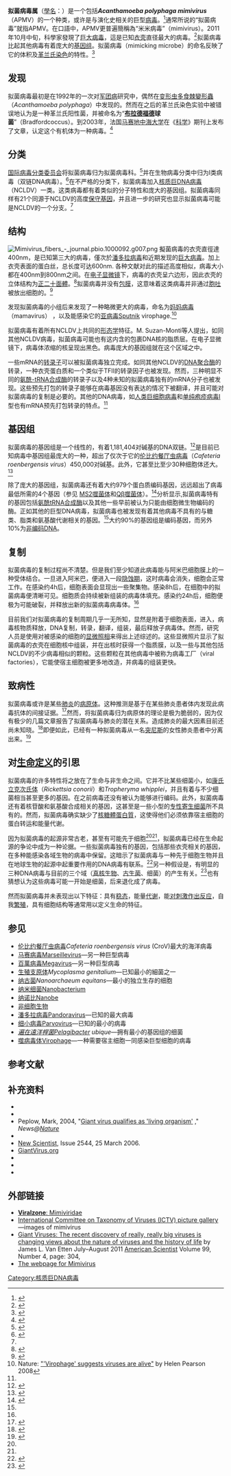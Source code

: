 {{noteTA|G1=LS}}
{{copy edit|time=2016-05-31T20:49:33+00:00}}
{{roughtranslation|time=2016-05-31T20:49:33+00:00}}
{{Virusbox
| image = Mimivirus_Zh_svg.svg
| taxon = Mimivirus
| subdivision =
*''Acanthamoeba polyphaga mimivirus''
}}
'''拟菌病毒属'''（[[學名|學名]]：{{lang|la|''Mimivirus''}}）是一个包括'''''Acanthamoeba polyphaga mimivirus'''''（APMV）的一个种类，或许是与演化史相关的巨型[[病毒|病毒]]。<ref>{{cite journal|date=2005-08-16|title=Mimivirus relatives in the Sargasso sea|pages=62|volume=2|issn=1743-422X|url=https://doi.org/10.1186/1743-422X-2-62|doi=10.1186/1743-422x-2-62|journal=Virology Journal|accessdate=2018-04-02|author=Elodie Ghedin, Jean-Michel Claverie}}</ref>通常所说的“拟菌病毒”就指APMV。在口語中，APMV更普遍簡稱為“米米病毒”（mimivirus）。2011年10月中旬，科學家發現了[[巨大病毒|巨大病毒]]，這是已知[[衣壳|衣壳]]直径最大的病毒。<ref>{{cite news|title=World's biggest virus found in sea off Chile|url=http://www.telegraph.co.uk/science/8819432/Worlds-biggest-virus-found-in-sea-off-Chile.html|publisher=Telegraph UK|accessdate=11 November 2011|location=London|date=11 October 2011|archive-date=2014-01-15|archive-url=https://web.archive.org/web/20140115043805/http://www.telegraph.co.uk/science/8819432/Worlds-biggest-virus-found-in-sea-off-Chile.html|dead-url=no}}</ref>拟菌病毒比起其他病毒有着庞大的[[基因组|基因组]]。拟菌病毒（mimicking microbe）的命名反映了它的体积及[[革兰氏染色|革兰氏染色]]的特性。<ref name='nature'>{{cite journal | title = Discovery of the Giant Mimivirus | journal = Nature Education | year = 2010 | first = D R | last = Wessner | volume = 3 | issue = 9 | pages = 61 | id =  | url = http://www.nature.com/scitable/topicpage/discovery-of-the-giant-mimivirus-14402410 | accessdate = 2012-01-07 | archive-date = 2020-11-01 | archive-url = https://web.archive.org/web/20201101065554/https://www.nature.com/scitable/topicpage/discovery-of-the-giant-mimivirus-14402410/ | dead-url = no }}</ref>


==发现==
拟菌病毒最初是在1992年的一次对[[军团病|军团病]]研究中，偶然在[[变形虫|变形虫]][[多食棘變形蟲|多食棘變形蟲]]（''Acanthamoeba polyphaga''）中发现的。然而在之后的革兰氏染色实验中被错误地认为是一种革兰氏阳性菌，并被命名为“'''[[布拉德福德|布拉德福德]]球菌'''”（Bradfordcoccus）。到2003年，法国[[马赛|马赛]][[地中海大学|地中海大学]]在《[[科学|科学]]》期刊上发布了文章，认定这个有机体为一种病毒。<ref name="LaScola2003">{{cite journal |author=La Scola B, Audic S, Robert C, Jungang L, de Lamballerie X, Drancourt M, Birtles R, Claverie JM, Raoult D.|title=A giant virus in amoebae|journal=Science|volume=299|issue=5615|pages=2033|year=2003|pmid=12663918|doi=10.1126/science.1081867}}</ref>

==分类==
[[国际病毒分类委员会|国际病毒分类委员会]]将拟菌病毒归为拟菌病毒科。<ref name="isbn0-12-375146-2">{{cite book |author= Claverie J-M |editor=Mahy W.J. and Van Regenmortel M. H. V. |others= |title=Desk Encyclopedia of General Virology|edition= 1|publisher=Academic Press |location=Oxford |year=2010 |pages= 189 }}</ref>并在生物病毒分类中归为I类病毒（双链DNA病毒）。<ref name="isbn1-4051-3645-6">{{cite book |author=Leppard, Keith; Nigel Dimmock; Easton, Andrew |title=Introduction to Modern Virology |edition= 6|publisher=Blackwell Publishing Limited |year=2007 |pages= 469–470}}</ref>在不严格的分类下，拟菌病毒加入[[核质巨DNA病毒|核质巨DNA病毒]]（NCLDV）一类。这类病毒都有着类似的分子特性和庞大的基因组。拟菌病毒同样有21个同源于NCLDV的高度[[保守基因|保守基因]]，并且进一步的研究也显示拟菌病毒可能是NCLDV的一个分支。<ref name="LaScola2003" />

==结构==
[[File:Mimivirus_fibers_-_journal.pbio.1000092.g007.png|thumb]]
擬菌病毒的衣壳直徑達400nm，是已知第三大的病毒，僅次於[[潘多拉病毒|潘多拉病毒]]和近期发现的[[巨大病毒|巨大病毒]]。加上衣壳表面的蛋白丝，总长度可达600nm. 各种文献对此的描述高度相似，病毒大小都在400nm到800nm之间。在[[电子显微镜|电子显微镜]]下，病毒的衣壳呈六边形，因此衣壳的立体结构为[[正二十面體|正二十面體]]。<ref name="Xiao2009">{{cite journal |author=Xiao C, Kuznetsov YG, Sun S, Hafenstein SL, Kostyuchenko VA, Chipman PR, Suzan-Monti M, Raoult D, McPherson A, Rossmann MG |title=Structural Studies of the Giant Mimivirus |journal=PLoS Biol. |date=2009-04-28 |volume=7 |issue=4 |page=e92 |pmid=19402750 |doi=10.1371/journal.pbio.1000092 |pmc=2671561 |editor1-last=Sugden |editor1-first=Bill}}</ref>拟菌病毒并没有[[包膜|包膜]]，这意味着这类病毒并非通过[[胞吐|胞吐]]被放出细胞的。<ref name="Suzan-Monti2006">{{cite journal |author=Suzan-Monti M, La Scola B, Raoult D |title=Genomic and evolutionary aspects of Mimivirus |journal=Virus Research |volume=117 |issue=1 |pages=145–155 |year=2006 |pmid=16181700 |doi=10.1016/j.virusres.2005.07.011}}</ref>

发现拟菌病毒的小组后来发现了一种略微更大的病毒，命名为[[妈妈病毒|妈妈病毒]]（mamavirus） ，以及能感染它的[[亚病毒|亚病毒]]Sputnik virophage.<ref>Nature: [http://www.nature.com/nature/journal/v454/n7205/full/454677a.html "'Virophage' suggests viruses are alive"] {{Wayback|url=http://www.nature.com/nature/journal/v454/n7205/full/454677a.html |date=20100206221144 }}by Helen Pearson 2008</ref>

拟菌病毒有着所有NCLDV上共同的[[形态学|形态学]]特征。M. Suzan-Monti等人提出，如同其他NCLDV病毒，拟菌病毒可能也有这内含的包裹DNA核的脂质层。在电子显微镜下，病毒体浓缩的核呈现出黑色。病毒庞大的基因组就在这个区域之中。

一些mRNA的[[转录子|转录子]]可以被拟菌病毒独立完成。如同其他NCLDV的[[DNA聚合酶|DNA聚合酶]]的转录，一种衣壳蛋白质和一个类似于TFII的转录因子也被发现。然而，三种明显不同的[[氨酰-tRNA合成酶|氨酰-tRNA合成酶]]的转录子以及4种未知的拟菌病毒独有的mRNA分子也被发现。这些预先打包的转录子能够在病毒基因没有表达的情况下被翻译，并且可能对拟菌病毒的复制是必要的。其他的DNA病毒，如[[人类巨细胞病毒|人类巨细胞病毒]]和[[单纯疱疹病毒|单纯疱疹病毒]]I型也有mRNA预先打包转录的特点。<ref name="Suzan-Monti2006" />

==基因组==
拟菌病毒的基因组是一个线性的，有着1,181,404对碱基的DNA双链。<ref>{{cite web |url=http://www.ncbi.nlm.nih.gov/sites/entrez?db=genome&cmd=Retrieve&dopt=Overview&list_uids=18057 |title=Acanthamoeba polyphaga mimivirus, complete genome |publisher=NCBI}}</ref>是目前已知病毒中基因组最庞大的一种，超出了仅次于它的[[伦比约餐厅虫病毒|伦比约餐厅虫病毒]]（''Cafeteria roenbergensis virus''）450,000对碱基。此外，它甚至比至少30种细胞体还大。<ref>{{cite journal |last=Claverie |first=Jean-Michel |authorlink= |coauthors=''et al.'' |year=2006 |month= |title=Mimivirus and the emerging concept of 'giant' virus |journal=Virus Research |volume=117 |issue=1 |pages=133–144 |doi=10.1016/j.virusres.2006.01.008 |url= |accessdate= |quote= |pmid=16469402 }}</ref>

除了庞大的基因组，拟菌病毒还有着大约979个蛋白质编码基因，远远超出了病毒最低所需的4个基因（参见 [[MS2噬菌体|MS2噬菌体]]和[[Qβ噬菌体|Qβ噬菌体]]）。<ref>{{cite book |title=Microbiology |last=Prescott |first=Lansing M. |authorlink= |coauthors= |year=1993 |publisher=Wm. C. Brown Publishers |location=Dubuque, IA |isbn=0-697-01372-3 |pages= |url=https://archive.org/details/microbiology0001pres|editor=2nd edition }}</ref>分析显示,拟菌病毒特有的基因包括[[氨酰tRNA合成酶|氨酰tRNA合成酶]]以及其他一些早前被认为只能由细胞微生物编码的酶。正如其他的巨型DNA病毒，拟菌病毒也被发现有着其他病毒不具有的与糖类、脂类和氨基酸代谢相关的基因。<ref name="Suzan-Monti2006" />大约90%的基因组是编码基因，而另外10%为[[非编码DNA|非编码DNA]]。

==复制==
拟菌病毒的复制过程尚不清楚。但是我们至少知道此病毒能与阿米巴细胞膜上的一种受体结合。一旦进入阿米巴，便进入一段[[隐蚀期|隐蚀期]]，这时病毒会消失，细胞会正常工作。在感染约4h后，细胞表面会显现出一些聚集物。感染8h后，在细胞中的拟菌病毒便清晰可见。细胞质会持续被新组装的病毒体填充。感染约24h后，细胞便极为可能破裂，并释放出新的拟菌病毒病毒体。<ref name="Suzan-Monti2006" />

目前我们对拟菌病毒的复制周期几乎一无所知，显然是附着于细胞表面，进入，病毒核物质释放，DNA复制，转录，翻译，组装，最后释放子病毒体。然而，研究人员是使用对被感染的细胞的[[显微照相|显微照相]]来得出上述综述的。这些显微照片显示了拟菌病毒的衣壳在细胞核中组装，并在出核时获得一个脂质膜，以及一些与其他包括NCLDV的不少病毒相似的颗粒。这些颗粒在其他病毒中被称为病毒工厂（viral factories），它能使宿主细胞被更多地改造，并病毒的组装更快。

==致病性==
拟菌病毒或许是某些[[肺炎|肺炎]]的[[病原体|病原体]]。这种推测是基于在某些肺炎患者体内发现此病毒抗体的间接证据。<ref>{{cite journal |author=La Scola B, Marrie T, Auffray J, Raoult D |title=Mimivirus in pneumonia patients |url=http://www.cdc.gov/ncidod/EID/vol11no03/04-0538.htm |journal=Emerg Infect Dis |volume=11 |issue=3 |pages=449–52 |year=2005 |pmid=15757563 |doi=10.3201/eid1103.040538 |pmc=3298252 |access-date=2013-12-10 |archive-date=2008-10-19 |archive-url=https://web.archive.org/web/20081019064529/http://cdc.gov/ncidod/eid/vol11no03/04-0538.htm |dead-url=no }}</ref>然而，将拟菌病毒归为病原体的理论是极为脆弱的，因为仅有极少的几篇文章报告了拟菌病毒与肺炎的潜在关系。造成肺炎的最大因素目前还尚未知晓。<ref name="Marrie1989">{{cite journal |author=Marrie TJ, Durant H, Yates L|title=Community-Acquired Pneumonia Requiring Hospitalization: 5-Year Prospective Study|journal=Reviews of Infectious Diseases|volume=11|issue=4|pages=586–99|year=1989|pmid=2772465 |doi=10.1093/clinids/11.4.586}}</ref>即便如此，已经有一种拟菌病毒从一名[[突尼斯|突尼斯]]的女性肺炎患者中分离出来。<ref>{{cite journal|last=Saadi|first=H|coauthors=Pagnier, I; Colson, P; Cherif, JK; Beji, M; Boughalmi, M; Azza, S; Armstrong, N; Robert, C; Fournous, G; La Scola, B; Raoult, D|title=First Isolation of Mimivirus in a Patient With Pneumonia.|journal=Clinical infectious diseases : an official publication of the Infectious Diseases Society of America|date=2013-06-21|pmid=23709652|doi=10.1093/cid/cit354|volume=57|issue=4|pages=e127-34}}</ref>

==对[[生命#定義|生命定义]]的引思==
拟菌病毒的许多特性将之放在了生命与非生命之间。它并不比某些细菌小，如[[立克次氏体|康氏立克次氏体]]（''Rickettsia conorii''）和''Tropheryma whipplei''，并且有着与不少细菌相当甚至更多的基因。在之前病毒还没有被认为能够进行编码。此外，拟菌病毒还有着核苷酸和氨基酸合成相关的基因，这甚至是一些小型的[[专性寄生细菌|专性寄生细菌]]所不具有的。然而，拟菌病毒确实缺少了[[核糖體蛋白質|核糖體蛋白質]]，这使得他们必须依靠宿主细胞的蛋白转运和能量代谢。{{citation needed|date=November 2013}}

因为拟菌病毒的起源非常古老，甚至有可能先于细胞<ref name="Siebert2006"/><ref name="Forterre2006"/>，拟菌病毒已经在生命起源的争论中成为一种论据。一些拟菌病毒独有的基因，包括那些衣壳相关的基因，在多种能感染各域生物的病毒中保留。这暗示了拟菌病毒与一种先于细胞生物并且在地球生物的起源中起重要作用的DNA病毒有联系。<ref name="Siebert2006">{{cite news |first=Charles |last=Siebert |authorlink= |coauthors= |title=Unintelligent Design |url=http://discovermagazine.com/2006/mar/unintelligent-design |work=Discover Magazine |publisher= |date=2006-03-15 |accessdate= |archive-date=2019-10-26 |archive-url=https://web.archive.org/web/20191026155104/http://discovermagazine.com/2006/mar/unintelligent-design |dead-url=no }}</ref>另一种假设是，有明显的三种DNA病毒与目前的三个域（[[真核生物|真核生物]]、[[古生菌|古生菌]]、细菌）的产生有关。<ref name="Forterre2006">{{cite journal |last=Forterre |first=Patrick |authorlink= |coauthors= |year=2006 |month= |title=Three RNA cells for ribosomal lineages and three DNA viruses to replicate their genomes: A hypothesis for the origin of cellular domain |journal=[[Proceedings_of_the_National_Academy_of_Sciences|PNAS]] |pmid=16505372 |volume=103 |issue=10 |pmc=1450140 |pages=3669–3674 |doi=10.1073/pnas.0510333103 |url= |accessdate= |quote= }}</ref>也有猜想认为这些病毒可能一开始是细菌，后来退化成了病毒。{{citation needed|date=November 2013}}

然而拟菌病毒并未表现出以下特征：具有[[稳态|稳态]]，能量[[代谢|代谢]]，能[[应激性|对刺激作出反应]]，自我[[繁殖|繁殖]]，具有细胞结构等通常用以定义生命的特征。

==参见==
{{Wikispecies}}
* [[伦比约餐厅虫病毒|伦比约餐厅虫病毒]]''Cafeteria roenbergensis virus'' (CroV)最大的海洋病毒
* [[马赛病毒|马赛病毒]]Marseillevirus—另一种巨型病毒
* [[百萬病毒|百萬病毒]]Megavirus—另一种巨型病毒
* [[生殖支原体|生殖支原体]]''Mycoplasma genitalium''—已知最小的細菌之一<!-- * ''[[Mycoplasma_genitalium|Mycoplasma genitalium]]''—one of the smallest bacteria -->
* [[纳古菌|纳古菌]]''Nanoarchaeum equitans''—最小的独立生存的细胞
* [[纳米细菌|纳米细菌]]Nanobacterium
* [[纳诺比|纳诺比]]Nanobe
* [[非细胞生物|非细胞生物]]
* [[潘多拉病毒|潘多拉病毒]]Pandoravirus—已知的最大病毒
* [[细小病毒|细小病毒]]Parvovirus—已知的最小的病毒
* ''[[遍在遠洋桿菌|遍在遠洋桿菌]]Pelagibacter ubique''—拥有最小的基因组的细菌
* [[噬病毒体|噬病毒体]]Virophage—一种需要宿主细胞一同感染巨型细胞的病毒

==参考文献==
{{Reflist|2}}

==补充资料==
*{{cite journal |last=Raoult |first=D. |authorlink= |coauthors=''et al.'' |year=2004 |month= |title=The 1.2-megabase genome sequence of Mimivirus |journal=[[Science_(journal)|Science]] |volume=306 |issue=5700 |pages=1344–1350 |doi=10.1126/science.1101485 |pmid=15486256 |accessdate= |quote= }}
*{{cite journal |last=Ghedin |first=Elodie |authorlink= |coauthors=Claverie, J. M. |year=2005 |month= |title=Mimivirus relatives in the Sargasso sea |journal=Virology Journal |volume=2 |issue= |pages=62 |doi=10.1186/1743-422X-2-62 |url= |accessdate= |quote= |pmid=16105173 |pmc=1215527 }}
*Peplow, Mark, 2004, "[http://www.nature.com/news/2004/041011/full/041011-14.html Giant virus qualifies as 'living organism'] {{Wayback|url=http://www.nature.com/news/2004/041011/full/041011-14.html |date=20170514220025 }}," ''News@[[Nature_(journal)|Nature]]''
*{{cite web |publisher=Centre national de la recherche scientifique |work=Press Release |url=http://www.cnrs.fr/cw/en/pres/compress/mimivirus.htm |title=Mimivirus: discovery of a giant virus |location=Paris |date=2003-03-28 |deadurl=yes |archiveurl=https://web.archive.org/web/20040603134536/http://www.cnrs.fr/cw/en/pres/compress/mimivirus.htm |archivedate=2004-06-03 }}
*[[New_Scientist|New Scientist]], Issue 2544, 25 March 2006.
*[http://www.giantvirus.org GiantVirus.org] {{Wayback|url=http://www.giantvirus.org/ |date=20210214005636 }}
*{{cite news |last=Highfield |first=Roger |url=http://www.telegraph.co.uk/news/main.jhtml?xml=/news/2004/10/15/nbug15.xml&sSheet=/news/2004/10/15/ixhome.html |title=The Bradford bug that may be a new life form |publisher=Daily Telegraph |date=2004-10-15 |location=London |accessdate=2021-12-18 |archive-date=2008-01-27 |archive-url=https://web.archive.org/web/20080127011117/http://www.telegraph.co.uk/news/main.jhtml?xml=%2Fnews%2F2004%2F10%2F15%2Fnbug15.xml&sSheet=%2Fnews%2F2004%2F10%2F15%2Fixhome.html |dead-url=no }}
*{{cite web |url=http://www.sciencenews.org/view/generic/id/43277/title/Mimivirus_up_close |publisher=Science News |title=Scientists investigate structural details of the largest known virus |date=2009-04-28 |access-date=2013-12-10 |archive-date=2012-01-07 |archive-url=https://web.archive.org/web/20120107032959/http://www.sciencenews.org/view/generic/id/43277/title/Mimivirus_up_close |dead-url=no }}
*{{cite web |title=Viral Missing Link Caught on Film |first=Brandon |last=Keim |date=2009-05-05 |publisher=Wired Science |url=http://www.wired.com/wiredscience/2009/05/mimivirus/ |access-date=2013-12-10 |archive-date=2012-11-02 |archive-url=https://web.archive.org/web/20121102064641/http://www.wired.com/wiredscience/2009/05/mimivirus/ |dead-url=no }}

==外部链接==
* [http://www.expasy.org/viralzone/all_by_species/17.html '''Viralzone''': Mimiviridae] {{Wayback|url=http://www.expasy.org/viralzone/all_by_species/17.html |date=20100621081104 }}
* [http://www.ncbi.nlm.nih.gov/ICTVdb/WIntkey/Images/em_mimiv.htm International Committee on Taxonomy of Viruses (ICTV) picture gallery] {{Wayback|url=http://www.ncbi.nlm.nih.gov/ICTVdb/WIntkey/Images/em_mimiv.htm |date=20090609184106 }}—images of mimivirus
* [http://www.americanscientist.org/issues/feature/2011/4/giant-viruses/1  Giant Viruses: The recent discovery of really, really big viruses is changing views about the nature of viruses and the history of life] {{Wayback|url=http://www.americanscientist.org/issues/feature/2011/4/giant-viruses/1 |date=20160610133129 }} by James L. Van Etten July–August 2011 [[American_Scientist|American Scientist]] Volume 99, Number 4, page: 304, {{doi|10.1511/2011.91.304}}
* [https://web.archive.org/web/20120402082114/http://mimivirusspring2011.webs.com/ The webpage for Mimivirus]
{{Taxonbar|from=Q1134104}}

[[Category:核质巨DNA病毒|Category:核质巨DNA病毒]]